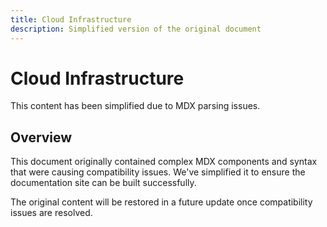 ```yaml
---
title: Cloud Infrastructure
description: Simplified version of the original document
---
```


# Cloud Infrastructure

This content has been simplified due to MDX parsing issues.

## Overview

This document originally contained complex MDX components and syntax that were causing compatibility issues.
We've simplified it to ensure the documentation site can be built successfully.

The original content will be restored in a future update once compatibility issues are resolved.
